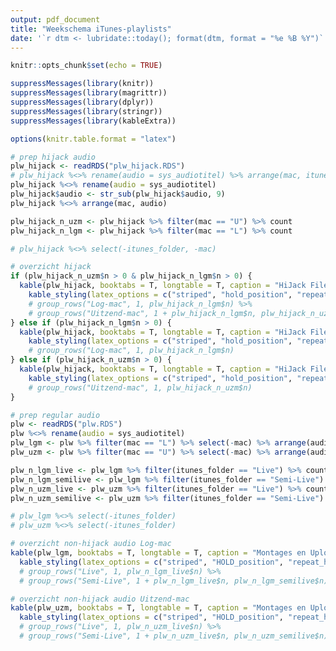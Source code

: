 ```yaml
---
output: pdf_document
title: "Weekschema iTunes-playlists"
date: '`r dtm <- lubridate::today(); format(dtm, format = "%e %B %Y")`'
---
```


```r
knitr::opts_chunk$set(echo = TRUE)
```

```r
suppressMessages(library(knitr))
suppressMessages(library(magrittr))
suppressMessages(library(dplyr))
suppressMessages(library(stringr))
suppressMessages(library(kableExtra))

options(knitr.table.format = "latex")

# prep hijack audio
plw_hijack <- readRDS("plw_hijack.RDS") 
# plw_hijack %<>% rename(audio = sys_audiotitel) %>% arrange(mac, itunes_playlist)
plw_hijack %<>% rename(audio = sys_audiotitel) 
plw_hijack$audio <- str_sub(plw_hijack$audio, 9)
plw_hijack %<>% arrange(mac, audio)

plw_hijack_n_uzm <- plw_hijack %>% filter(mac == "U") %>% count
plw_hijack_n_lgm <- plw_hijack %>% filter(mac == "L") %>% count

# plw_hijack %<>% select(-itunes_folder, -mac) 

# overzicht hijack
if (plw_hijack_n_uzm$n > 0 & plw_hijack_n_lgm$n > 0) {
  kable(plw_hijack, booktabs = T, longtable = T, caption = "HiJack Files voor iTunes-folder LIVE") %>%
    kable_styling(latex_options = c("striped", "hold_position", "repeat_header"), font_size = 8, position = "left") #%>% 
    # group_rows("Log-mac", 1, plw_hijack_n_lgm$n) %>% 
    # group_rows("Uitzend-mac", 1 + plw_hijack_n_lgm$n, plw_hijack_n_uzm$n)
} else if (plw_hijack_n_lgm$n > 0) {
  kable(plw_hijack, booktabs = T, longtable = T, caption = "HiJack Files voor iTunes-folder LIVE") %>%
    kable_styling(latex_options = c("striped", "hold_position", "repeat_header"), font_size = 8, position = "left") #%>% 
    # group_rows("Log-mac", 1, plw_hijack_n_lgm$n)
} else if (plw_hijack_n_uzm$n > 0) {
  kable(plw_hijack, booktabs = T, longtable = T, caption = "HiJack Files voor iTunes-folder LIVE") %>%
    kable_styling(latex_options = c("striped", "hold_position", "repeat_header"), font_size = 8, position = "left") #%>% 
    # group_rows("Uitzend-mac", 1, plw_hijack_n_uzm$n)
}

# prep regular audio
plw <- readRDS("plw.RDS")
plw %<>% rename(audio = sys_audiotitel)
plw_lgm <- plw %>% filter(mac == "L") %>% select(-mac) %>% arrange(audio)
plw_uzm <- plw %>% filter(mac == "U") %>% select(-mac) %>% arrange(audio)

plw_n_lgm_live <- plw_lgm %>% filter(itunes_folder == "Live") %>% count
plw_n_lgm_semilive <- plw_lgm %>% filter(itunes_folder == "Semi-Live") %>% count
plw_n_uzm_live <- plw_uzm %>% filter(itunes_folder == "Live") %>% count
plw_n_uzm_semilive <- plw_uzm %>% filter(itunes_folder == "Semi-Live") %>% count

# plw_lgm %<>% select(-itunes_folder)
# plw_uzm %<>% select(-itunes_folder)

# overzicht non-hijack audio Log-mac
kable(plw_lgm, booktabs = T, longtable = T, caption = "Montages en Uploads voor LOG-mac") %>%
  kable_styling(latex_options = c("striped", "HOLD_position", "repeat_header"), full_width = F, font_size = 8, position = "left") 
  # group_rows("Live", 1, plw_n_lgm_live$n) %>% 
  # group_rows("Semi-Live", 1 + plw_n_lgm_live$n, plw_n_lgm_semilive$n)

# overzicht non-hijack audio Uitzend-mac
kable(plw_uzm, booktabs = T, longtable = T, caption = "Montages en Uploads voor UITZEND-mac") %>%
  kable_styling(latex_options = c("striped", "HOLD_position", "repeat_header"), full_width = F, font_size = 8, position = "left") 
  # group_rows("Live", 1, plw_n_uzm_live$n) %>% 
  # group_rows("Semi-Live", 1 + plw_n_uzm_live$n, plw_n_uzm_semilive$n)

```
